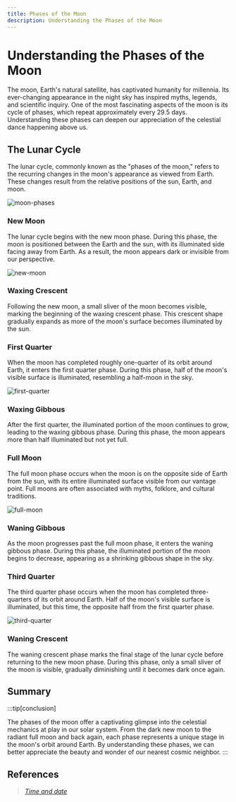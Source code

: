 ```yaml
---
title: Phases of the Moon
description: Understanding the Phases of the Moon
---
```



# Understanding the Phases of the Moon

The moon, Earth's natural satellite, has captivated humanity for millennia. Its ever-changing appearance in the night sky has inspired myths, legends, and scientific inquiry. One of the most fascinating aspects of the moon is its cycle of phases, which repeat approximately every 29.5 days. Understanding these phases can deepen our appreciation of the celestial dance happening above us.

## The Lunar Cycle

The lunar cycle, commonly known as the "phases of the moon," refers to the recurring changes in the moon's appearance as viewed from Earth. These changes result from the relative positions of the sun, Earth, and moon.


![moon-phases](/img/space/moon-phases.png)



### New Moon

The lunar cycle begins with the new moon phase. During this phase, the moon is positioned between the Earth and the sun, with its illuminated side facing away from Earth. As a result, the moon appears dark or invisible from our perspective.

![new-moon](/img/space/moon-phase-new-moon.png)


### Waxing Crescent

Following the new moon, a small sliver of the moon becomes visible, marking the beginning of the waxing crescent phase. This crescent shape gradually expands as more of the moon's surface becomes illuminated by the sun.

### First Quarter

When the moon has completed roughly one-quarter of its orbit around Earth, it enters the first quarter phase. During this phase, half of the moon's visible surface is illuminated, resembling a half-moon in the sky.

![first-quarter](/img/space/moon-phase-first-quarter.png)

### Waxing Gibbous

After the first quarter, the illuminated portion of the moon continues to grow, leading to the waxing gibbous phase. During this phase, the moon appears more than half illuminated but not yet full.

### Full Moon

The full moon phase occurs when the moon is on the opposite side of Earth from the sun, with its entire illuminated surface visible from our vantage point. Full moons are often associated with myths, folklore, and cultural traditions.

![full-moon](/img/space/moon-phase-full-moon.png)

### Waning Gibbous

As the moon progresses past the full moon phase, it enters the waning gibbous phase. During this phase, the illuminated portion of the moon begins to decrease, appearing as a shrinking gibbous shape in the sky.

### Third Quarter

The third quarter phase occurs when the moon has completed three-quarters of its orbit around Earth. Half of the moon's visible surface is illuminated, but this time, the opposite half from the first quarter phase.

![third-quarter](/img/space/moon-phase-third-quarter.png)

### Waning Crescent

The waning crescent phase marks the final stage of the lunar cycle before returning to the new moon phase. During this phase, only a small sliver of the moon is visible, gradually diminishing until it becomes dark once again.

## Summary

:::tip[conclusion]

The phases of the moon offer a captivating glimpse into the celestial mechanics at play in our solar system. From the dark new moon to the radiant full moon and back again, each phase represents a unique stage in the moon's orbit around Earth. By understanding these phases, we can better appreciate the beauty and wonder of our nearest cosmic neighbor.
:::

## References

> _[Time and date](https://www.timeanddate.com/astronomy/moon/phases.html)_